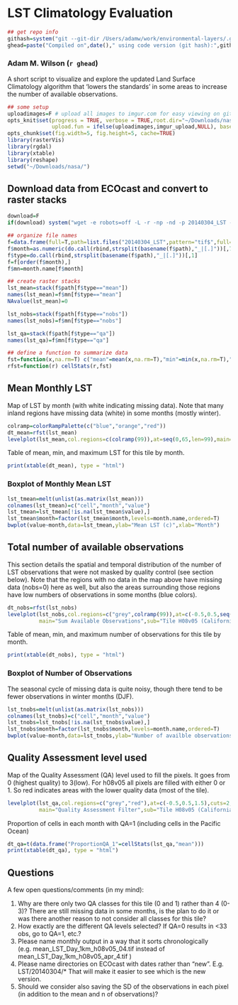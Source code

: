 LST Climatology Evaluation
====
```r
## get repo info
githash=system("git --git-dir /Users/adamw/work/environmental-layers/.git log --pretty=format:'%h' -n 1",intern=T)
ghead=paste("Compiled on",date()," using code version (git hash):",githash)
```

### Adam M. Wilson (`r ghead`)

A short script to visualize and explore the updated Land Surface Climatology algorithm that 'lowers the standards' in some areas to increase the number of available observations.  

```r
## some setup
uploadimages=F # upload all images to imgur.com for easy viewing on github
opts_knit$set(progress = TRUE, verbose = TRUE,root.dir="~/Downloads/nasa/", 
              upload.fun = ifelse(uploadimages,imgur_upload,NULL), base.url = NULL) 
opts_chunk$set(fig.width=5, fig.height=5, cache=TRUE)
library(rasterVis)
library(rgdal)
library(xtable)
library(reshape)
setwd("~/Downloads/nasa/")
````


## Download data from ECOcast and convert to raster stacks
```r
download=F
if(download) system("wget -e robots=off -L -r -np -nd -p 20140304_LST -nc -A tif http://ecocast.arc.nasa.gov/data/pub/climateLayers/LST_new/")

## organize file names
f=data.frame(full=T,path=list.files("20140304_LST",pattern="tif$",full=T),stringsAsFactors=F)
f$month=as.numeric(do.call(rbind,strsplit(basename(f$path),"_|[.]"))[,7])
f$type=do.call(rbind,strsplit(basename(f$path),"_|[.]"))[,1]
f=f[order(f$month),]
f$mn=month.name[f$month]

## create raster stacks
lst_mean=stack(f$path[f$type=="mean"])
names(lst_mean)=f$mn[f$type=="mean"]
NAvalue(lst_mean)=0

lst_nobs=stack(f$path[f$type=="nobs"])
names(lst_nobs)=f$mn[f$type=="nobs"]

lst_qa=stack(f$path[f$type=="qa"])
names(lst_qa)=f$mn[f$type=="qa"]

## define a function to summarize data
fst=function(x,na.rm=T) c("mean"=mean(x,na.rm=T),"min"=min(x,na.rm=T),"max"=max(x,na.rm=T))
rfst=function(r) cellStats(r,fst)
```

## Mean Monthly LST

Map of LST by month (with white indicating missing data).  Note that many inland regions have missing data (white) in some months (mostly winter).
```r
colramp=colorRampPalette(c("blue","orange","red"))
dt_mean=rfst(lst_mean)
levelplot(lst_mean,col.regions=c(colramp(99)),at=seq(0,65,len=99),main="Mean Land Surface Temperature",sub="Tile H08v05 (California and Northern Mexico)")
```


Table of mean, min, and maximum LST for this tile by month.
```r
print(xtable(dt_mean), type = "html")
```

###  Boxplot of Monthly Mean LST
```r
lst_tmean=melt(unlist(as.matrix(lst_mean)))
colnames(lst_tmean)=c("cell","month","value")
lst_tmean=lst_tmean[!is.na(lst_tmean$value),]
lst_tmean$month=factor(lst_tmean$month,levels=month.name,ordered=T)
bwplot(value~month,data=lst_tmean,ylab="Mean LST (c)",xlab="Month")
```


## Total number of available observations

This section details the spatial and temporal distribution of the number of LST observations that were not masked by quality control (see section below).  Note that the regions with no data in the map above have missing data (nobs=0) here as well, but also the areas surrounding those regions have low numbers of observations in some months (blue colors).  
```r
dt_nobs=rfst(lst_nobs)
levelplot(lst_nobs,col.regions=c("grey",colramp(99)),at=c(-0.5,0.5,seq(1,325,len=99)),
          main="Sum Available Observations",sub="Tile H08v05 (California and Northern Mexico) \n Grey indicates zero observations")
```

Table of mean, min, and maximum number of observations for this tile by month.
```r
print(xtable(dt_nobs), type = "html")
```

###  Boxplot of Number of Observations
The seasonal cycle of missing data is quite noisy, though there tend to be fewer observations in winter months (DJF).  
```r
lst_tnobs=melt(unlist(as.matrix(lst_nobs)))
colnames(lst_tnobs)=c("cell","month","value")
lst_tnobs=lst_tnobs[!is.na(lst_tnobs$value),]
lst_tnobs$month=factor(lst_tnobs$month,levels=month.name,ordered=T)
bwplot(value~month,data=lst_tnobs,ylab="Number of availble observations",xlab="Month")
```


## Quality Assessment level used

Map of the Quality Assessment (QA) level used to fill the pixels. It goes from 0 (highest quality) to 3(low). For h08v05 all pixels are filled with either 0 or 1. So red indicates areas with the lower quality data (most of the tile).
```r
levelplot(lst_qa,col.regions=c("grey","red"),at=c(-0.5,0.5,1.5),cuts=2,
          main="Quality Assessment Filter",sub="Tile H08v05 (California and Northern Mexico)")
```


Proportion of cells in each month with QA=1 (including cells in the Pacific Ocean)
```r
dt_qa=t(data.frame("ProportionQA_1"=cellStats(lst_qa,"mean")))
print(xtable(dt_qa), type = "html")
```


## Questions

A few open questions/comments (in my mind):

  1. Why are there only two QA classes for this tile (0 and 1) rather than 4 (0-3)?  There are still missing data in some months, is the plan to do it or was there another reason to not consider all classes for this tile?
  2. How exactly are the different QA levels selected?  If QA=0 results in <33 obs, go to QA=1, etc.?  
  3.  Please name monthly output in a way that it sorts chronologically  (e.g. mean_LST_Day_1km_h08v05_04.tif instead of mean_LST_Day_1km_h08v05_apr_4.tif )  
  4.  Please name directories on ECOcast with dates rather than "new".  E.g. LST/20140304/*   That will make it easier to see which is the new version.
  5.  Should we consider also saving the SD of the observations in each pixel (in addition to the mean and n of observations)?

